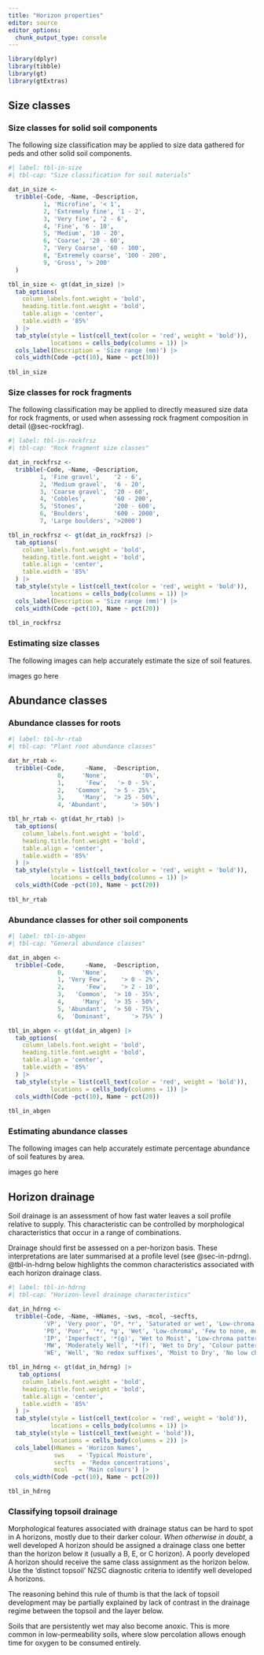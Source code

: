 ```yaml
---
title: "Horizon properties"
editor: source
editor_options: 
  chunk_output_type: console
---
```


```r
library(dplyr)
library(tibble)
library(gt)
library(gtExtras)
```

## Size classes {#sec-in-size}

### Size classes for solid soil components {#sec-in-solsz}

The following size classification may be applied to size data gathered for peds and other solid soil components.

```r
#| label: tbl-in-size
#| tbl-cap: "Size classification for soil materials"

dat_in_size <-
  tribble(~Code, ~Name, ~Description,
          1, 'Microfine', '< 1',
          2, 'Extremely fine', '1 - 2',
          3, 'Very fine', '2 - 6',
          4, 'Fine', '6 - 10',
          5, 'Medium', '10 - 20',
          6, 'Coarse', '20 - 60',
          7, 'Very Coarse', '60 - 100',
          8, 'Extremely coarse', '100 - 200',
          9, 'Gross', '> 200'
  )

tbl_in_size <- gt(dat_in_size) |>
  tab_options(
    column_labels.font.weight = 'bold', 
    heading.title.font.weight = 'bold',
    table.align = 'center',
    table.width = '85%'
  ) |>
  tab_style(style = list(cell_text(color = 'red', weight = 'bold')),
            locations = cells_body(columns = 1)) |>
  cols_label(Description = 'Size range (mm)') |>
  cols_width(Code ~pct(10), Name ~ pct(30))
  
tbl_in_size

```

### Size classes for rock fragments

The following classification may be applied to directly measured size data for rock fragments, or used when assessing rock fragment composition in detail (@sec-rockfrag). 

```r
#| label: tbl-in-rockfrsz
#| tbl-cap: "Rock fragment size classes"

dat_in_rockfrsz <-
  tribble(~Code, ~Name, ~Description,
         1, 'Fine gravel',    '2 - 6',
         2, 'Medium gravel',  '6 - 20',
         3, 'Coarse gravel',  '20 - 60',
         4, 'Cobbles',        '60 - 200',
         5, 'Stones',         '200 - 600',
         6, 'Boulders',       '600 - 2000', 
         7, 'Large boulders', '>2000') 

tbl_in_rockfrsz <- gt(dat_in_rockfrsz) |>
  tab_options(
    column_labels.font.weight = 'bold', 
    heading.title.font.weight = 'bold',
    table.align = 'center',
    table.width = '85%'
  ) |>
  tab_style(style = list(cell_text(color = 'red', weight = 'bold')),
            locations = cells_body(columns = 1)) |>
  cols_label(Description = 'Size range (mm)') |>
  cols_width(Code ~pct(10), Name ~ pct(20))
  
tbl_in_rockfrsz
```

### Estimating size classes {#sec-in-sizepics}

The following images can help accurately estimate the size of soil features.

[images go here]{.diags}

## Abundance classes {#sec-in-abund}

### Abundance classes for roots {#sec-in-abrts}

```r
#| label: tbl-hr-rtab
#| tbl-cap: "Plant root abundance classes"

dat_hr_rtab <-
  tribble(~Code,      ~Name,  ~Description,
              0,     'None',          '0%',
              1,      'Few',   '> 0 - 5%',
              2,   'Common',  '> 5 - 25%',
              3,     'Many',  '> 25 - 50%',
              4, 'Abundant',       '> 50%')

tbl_hr_rtab <- gt(dat_hr_rtab) |>
  tab_options(
    column_labels.font.weight = 'bold', 
    heading.title.font.weight = 'bold',
    table.align = 'center',
    table.width = '85%'
  ) |>
  tab_style(style = list(cell_text(color = 'red', weight = 'bold')),
            locations = cells_body(columns = 1)) |>
  cols_width(Code ~pct(10), Name ~ pct(20))
  
tbl_hr_rtab

```

### Abundance classes for other soil components {#sec-in-abgen}

```r
#| label: tbl-in-abgen
#| tbl-cap: "General abundance classes"

dat_in_abgen <-
  tribble(~Code,      ~Name,  ~Description,
              0,     'None',          '0%',
              1, 'Very Few',    '> 0 - 2%',
              2,      'Few',    '> 2 - 10',
              3,   'Common',  '> 10 - 35%',
              4,     'Many',  '> 35 - 50%',
              5, 'Abundant',  '> 50 - 75%',
              6,  'Dominant',      '> 75%' )

tbl_in_abgen <- gt(dat_in_abgen) |>
  tab_options(
    column_labels.font.weight = 'bold', 
    heading.title.font.weight = 'bold',
    table.align = 'center',
    table.width = '85%'
  ) |>
  tab_style(style = list(cell_text(color = 'red', weight = 'bold')),
            locations = cells_body(columns = 1)) |>
  cols_width(Code ~pct(10), Name ~ pct(20))
  
tbl_in_abgen
```

### Estimating abundance classes {#sec-in-abundpics}

The following images can help accurately estimate percentage abundance of soil features by area.

[images go here]{.diags}

## Horizon drainage {#sec-in-hdrng}

Soil drainage is an assessment of how fast water leaves a soil profile relative to supply. This characteristic can be controlled by morphological characteristics that occur in a range of combinations.

Drainage should first be assessed on a per-horizon basis. These interpretations are later summarised at a profile level (see @sec-in-pdrng). @tbl-in-hdrng below highlights the common characteristics associated with each horizon drainage class.

```r
#| label: tbl-in-hdrng
#| tbl-cap: "Horizon-level drainage characteristics"

dat_in_hdrng <-
  tribble(~Code, ~Name, ~HNames, ~sws, ~mcol, ~secfts,
          'VP', 'Very poor', 'O*, *r', 'Saturated or wet', 'Low-chroma', 'Few to none',  
          'PO', 'Poor', '*r, *g', 'Wet', 'Low-chroma', 'Few to none, mottles more often on ped surfaces than internals',
          'IP', 'Imperfect', '*(g)', 'Wet to Moist', 'Low-chroma patterns on brighter matrix', 'Fe and/or Mn-rich segregations, nodules and pans',
          'MW', 'Moderately Well', '*(f)', 'Wet to Dry', 'Colour patterns but no low chroma colours', 'Mottles more often in ped interiors' ,
          'WE', 'Well', 'No redox suffixes', 'Moist to Dry', 'No low chroma colours',  'Few to none')

tbl_in_hdrng <- gt(dat_in_hdrng) |>
   tab_options(
    column_labels.font.weight = 'bold', 
    heading.title.font.weight = 'bold',
    table.align = 'center',
    table.width = '85%'
  ) |>
  tab_style(style = list(cell_text(color = 'red', weight = 'bold')),
            locations = cells_body(columns = 1)) |>
  tab_style(style = list(cell_text(weight = 'bold')),
            locations = cells_body(columns = 2)) |>
  cols_label(HNames = 'Horizon Names',
             sws    = 'Typical Moisture',
             secfts  = 'Redox concentrations',
             mcol   = 'Main colours') |>
  cols_width(Code ~pct(10), Name ~ pct(20))

tbl_in_hdrng
```

### Classifying topsoil drainage

Morphological features associated with drainage status can be hard to spot in A horizons, mostly due to their darker colour. *When otherwise in doubt*, a well developed A horizon should be assigned a drainage class one better than the horizon below it (usually a B, E, or C horizon). A poorly developed A horizon should receive the same class assignment as the horizon below. Use the 'distinct topsoil' NZSC diagnostic criteria to identify well developed A horizons.

The reasoning behind this rule of thumb is that the lack of topsoil development may be partially explained by lack of contrast in the drainage regime between the topsoil and the layer below.

<!-- example diagram here --->

::: callout-note
Soils that are persistently wet may also become anoxic. This is more common in low-permeability soils, where slow percolation allows enough time for oxygen to be consumed entirely. <!--- add more --->
:::

